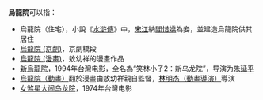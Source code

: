 '''烏龍院'''可以指：
*烏龍院（住宅），小說《[[水滸傳|水滸傳]]》中，[[宋江|宋江]]納[[閻惜嬌|閻惜嬌]]為妾，並建造烏龍院供其居住
*[[烏龍院_(京劇)|烏龍院 (京劇)]]，京劇橋段
*[[烏龍院_(漫畫)|烏龍院 (漫畫)]]，敖幼祥的漫畫作品
*[[新烏龍院|新烏龍院]]，1994年台灣电影，全名為“笑林小子2：新乌龙院”，导演为[[朱延平|朱延平]]
*[[烏龍院（動畫）|烏龍院（動畫）]]翻於漫畫由敖幼祥親自監督，[[林明杰（動畫導演）|林明杰（動畫導演）]]導演
*[[女煞星大闹乌龙院|女煞星大闹乌龙院]]，1974年台灣电影
{{disambig|Cat=三字作品消歧义}}